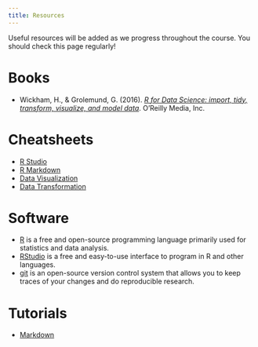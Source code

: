 ```yaml
---
title: Resources
---
```


Useful resources will be added as we progress throughout the course. You should check this page regularly!

# Books
- Wickham, H., & Grolemund, G. (2016). *[R for Data Science: import, tidy, transform, visualize, and model data](http://r4ds.had.co.nz/)*. O'Reilly Media, Inc.

# Cheatsheets
- [R Studio](https://github.com/rstudio/cheatsheets/raw/master/rstudio-ide.pdf)
- [R Markdown](https://github.com/rstudio/cheatsheets/raw/master/rmarkdown-2.0.pdf)
- [Data Visualization](https://github.com/rstudio/cheatsheets/raw/master/data-visualization-2.1.pdf)
- [Data Transformation](https://github.com/rstudio/cheatsheets/raw/master/data-transformation.pdf)


# Software
- [R](https://www.r-project.org/) is a free and open-source programming language primarily used for statistics and data analysis.
- [RStudio](https://www.rstudio.com/) is a free and easy-to-use interface to program in R and other languages.
- [git](https://git-scm.com/) is an open-source version control system that allows you to keep traces of your changes and do reproducible research.

# Tutorials
- [Markdown](https://commonmark.org/help/tutorial/)

